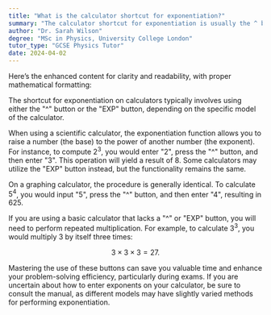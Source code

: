 ```yaml
---
title: "What is the calculator shortcut for exponentiation?"
summary: "The calculator shortcut for exponentiation is usually the ^ button or the EXP button, depending on the calculator."
author: "Dr. Sarah Wilson"
degree: "MSc in Physics, University College London"
tutor_type: "GCSE Physics Tutor"
date: 2024-04-02
---
```


Here’s the enhanced content for clarity and readability, with proper mathematical formatting:

The shortcut for exponentiation on calculators typically involves using either the "^" button or the "EXP" button, depending on the specific model of the calculator.

When using a scientific calculator, the exponentiation function allows you to raise a number (the base) to the power of another number (the exponent). For instance, to compute $2^3$, you would enter "2", press the "^" button, and then enter "3". This operation will yield a result of $8$. Some calculators may utilize the "EXP" button instead, but the functionality remains the same.

On a graphing calculator, the procedure is generally identical. To calculate $5^4$, you would input "5", press the "^" button, and then enter "4", resulting in $625$.

If you are using a basic calculator that lacks a "^" or "EXP" button, you will need to perform repeated multiplication. For example, to calculate $3^3$, you would multiply $3$ by itself three times: 

$$
3 \times 3 \times 3 = 27.
$$

Mastering the use of these buttons can save you valuable time and enhance your problem-solving efficiency, particularly during exams. If you are uncertain about how to enter exponents on your calculator, be sure to consult the manual, as different models may have slightly varied methods for performing exponentiation.
    